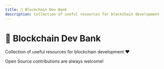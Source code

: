 ```yaml
---
title: 🏦 Blockchain Dev Bank
description: Collection of useful resources for blockchain development ♥️
---
```



# 🏦 Blockchain Dev Bank
Collection of useful resources for blockchain development ♥️

<Callout type="warning" emoji="💐">
  Open Source contributions are always welcome!
</Callout>

 <BankTable
      resources={web3}
      title="Blockchain Development Resources"
  />
